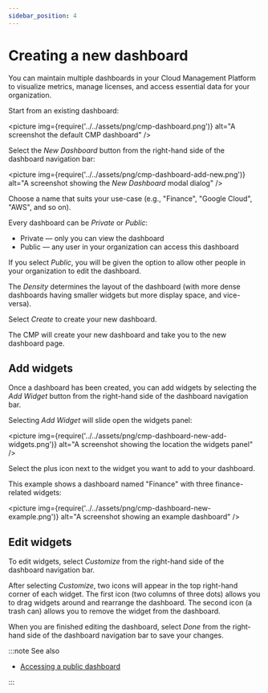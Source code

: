 ```yaml
---
sidebar_position: 4
---
```


# Creating a new dashboard

You can maintain multiple dashboards in your Cloud Management Platform to visualize metrics, manage licenses, and access essential data for your organization.

Start from an existing dashboard:

<picture
  img={require('../../assets/png/cmp-dashboard.png')}
  alt="A screenshot the default CMP dashboard"
/>

Select the _New Dashboard_ button from the right-hand side of the dashboard navigation bar:

<picture
  img={require('../../assets/png/cmp-dashboard-add-new.png')}
  alt="A screenshot showing the _New Dashboard_ modal dialog"
/>

Choose a name that suits your use-case (e.g., "Finance", "Google Cloud", "AWS", and so on).

Every dashboard can be _Private_ or _Public_:

- Private &mdash; only you can view the dashboard
- Public &mdash; any user in your organization can access this dashboard

If you select _Public_, you will be given the option to allow other people in your organization to edit the dashboard.

The _Density_ determines the layout of the dashboard (with more dense dashboards having smaller widgets but more display space, and vice-versa).

Select _Create_ to create your new dashboard.

The CMP will create your new dashboard and take you to the new dashboard page.

## Add widgets

Once a dashboard has been created, you can add widgets by selecting the _Add Widget_ button from the right-hand side of the dashboard navigation bar.

Selecting _Add Widget_ will slide open the widgets panel:

<picture
  img={require('../../assets/png/cmp-dashboard-new-add-widgets.png')}
  alt="A screenshot showing the location the widgets panel"
/>

Select the plus icon next to the widget you want to add to your dashboard.

This example shows a dashboard named "Finance" with three finance-related widgets:

<picture
  img={require('../../assets/png/cmp-dashboard-new-example.png')}
  alt="A screenshot showing an example dashboard"
/>

## Edit widgets

To edit widgets, select _Customize_ from the right-hand side of the dashboard navigation bar.

After selecting _Customize_, two icons will appear in the top right-hand corner of each widget. The first icon (two columns of three dots) allows you to drag widgets around and rearrange the dashboard. The second icon (a trash can) allows you to remove the widget from the dashboard.

When you are finished editing the dashboard, select _Done_ from the right-hand side of the dashboard navigation bar to save your changes.

:::note See also

- [Accessing a public dashboard](accessing-a-public-dashboard.mdx)

:::
